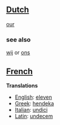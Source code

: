 ==[[Dutch]]==
[[our]]
===see also===
[[wij]] or [[ons]]

==[[French]]==

'''Translations'''

*[[English]]: [[eleven]]
*[[Greek]]: [[hendeka]]
*[[Italian]]: [[undici]]
*[[Latin]]: [[undecem]]